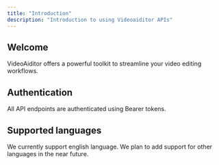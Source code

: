 ```yaml
---
title: "Introduction"
description: "Introduction to using Videoaiditor APIs"
---
```


## Welcome

VideoAiditor offers a powerful toolkit to streamline your video editing workflows.

## Authentication

All API endpoints are authenticated using Bearer tokens.

## Supported languages

We currently support english language. We plan to add support for other languages in the near future.

